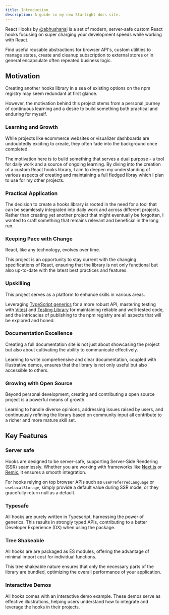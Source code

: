 ```yaml
---
title: Introduction
description: A guide in my new Starlight docs site.
---
```


React Hooks by [@abhushanaj](https://abhushan.dev) is a set of modern, server-safe custom React hooks focusing on super charging your development speeds while working with React.

Find useful reusable abstractions for browser API's, custom utilities to manage states, create and cleanup subscription to external stores or in general encapsulate often repeated business logic.

## Motivation

Creating another hooks library in a sea of existing options on the npm registry may seem redundant at first glance.

However, the motivation behind this project stems from a personal journey of continuous learning and a desire to build something both practical and enduring for myself.

### Learning and Growth

While projects like ecommerce websites or visualizer dashboards are undoubtedly exciting to create, they often fade into the background once completed.

The motivation here is to build something that serves a dual purpose - a tool for daily work and a source of ongoing learning. By diving into the creation of a custom React hooks library, I aim to deepen my understanding of various aspects of creating and maintaining a full fledged libray which I plan to use for my other projects.

### Practical Application

The decision to create a hooks library is rooted in the need for a tool that can be seamlessly integrated into daily work and across different projects. Rather than creating yet another project that might eventually be forgotten, I wanted to craft something that remains relevant and beneficial in the long run.

### Keeping Pace with Change

React, like any technology, evolves over time.

This project is an opportunity to stay current with the changing specifications of React, ensuring that the library is not only functional but also up-to-date with the latest best practices and features.

### Upskilling

This project serves as a platform to enhance skills in various areas.

Leveraging [TypeScript generics](https://www.typescriptlang.org/docs/handbook/2/generics.html) for a more robust API, mastering testing with [Vitest](https://vitest.dev/) and [Testing Library](https://testing-library.com/) for maintaining reliable and well-tested code, and the intricacies of publishing to the npm registry are all aspects that will be explored and honed.

### Documentation Excellence

Creating a full documentation site is not just about showcasing the project but also about cultivating the ability to communicate effectively.

Learning to write comprehensive and clear documentation, coupled with illustrative demos, ensures that the library is not only useful but also accessible to others.

### Growing with Open Source

Beyond personal development, creating and contributing a open source project is a powerful means of growth.

Learning to handle diverse opinions, addressing issues raised by users, and continuously refining the library based on community input all contribute to a richer and more mature skill set.

## Key Features

### Server safe

Hooks are designed to be server-safe, supporting Server-Side Rendering (SSR) seamlessly. Whether you are working with frameworks like [Next.js](https://nextjs.org/) or [Remix](https://remix.run/), it ensures a smooth integration.

For hooks relying on top browser APIs such as `usePreferredLanguage` or `useLocalStorage`, simply provide a default value during SSR mode, or they gracefully return null as a default.

### Typesafe

All hooks are purely written in Typescript, harnessing the power of generics. This results in strongly typed APIs, contributing to a better Developer Experience (DX) when using the package.

### Tree Shakeable

All hooks are are packaged as ES modules, offering the advantage of minimal import cost for individual functions.

This tree shakeable nature ensures that only the necessary parts of the library are bundled, optimizing the overall performance of your application.

### Interactive Demos

All hooks comes with an interactive demo example. These demos serve as effective illustrations, helping users understand how to integrate and leverage the hooks in their projects.
